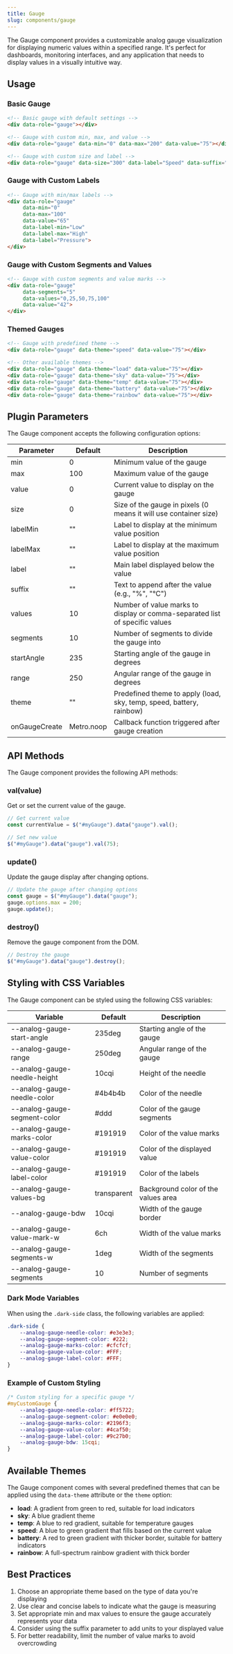 ```yaml
---
title: Gauge
slug: components/gauge
---
```


The Gauge component provides a customizable analog gauge visualization for displaying numeric values within a specified range. It's perfect for dashboards, monitoring interfaces, and any application that needs to display values in a visually intuitive way.

## Usage

### Basic Gauge

```html
<!-- Basic gauge with default settings -->
<div data-role="gauge"></div>

<!-- Gauge with custom min, max, and value -->
<div data-role="gauge" data-min="0" data-max="200" data-value="75"></div>

<!-- Gauge with custom size and label -->
<div data-role="gauge" data-size="300" data-label="Speed" data-suffix=" km/h"></div>
```

### Gauge with Custom Labels

```html
<!-- Gauge with min/max labels -->
<div data-role="gauge" 
     data-min="0" 
     data-max="100" 
     data-value="65" 
     data-label-min="Low" 
     data-label-max="High" 
     data-label="Pressure">
</div>
```

### Gauge with Custom Segments and Values

```html
<!-- Gauge with custom segments and value marks -->
<div data-role="gauge" 
     data-segments="5" 
     data-values="0,25,50,75,100" 
     data-value="42">
</div>
```

### Themed Gauges

```html
<!-- Gauge with predefined theme -->
<div data-role="gauge" data-theme="speed" data-value="75"></div>

<!-- Other available themes -->
<div data-role="gauge" data-theme="load" data-value="75"></div>
<div data-role="gauge" data-theme="sky" data-value="75"></div>
<div data-role="gauge" data-theme="temp" data-value="75"></div>
<div data-role="gauge" data-theme="battery" data-value="75"></div>
<div data-role="gauge" data-theme="rainbow" data-value="75"></div>
```

## Plugin Parameters

The Gauge component accepts the following configuration options:

| Parameter | Default | Description |
| --------- | ------- | ----------- |
| min | 0 | Minimum value of the gauge |
| max | 100 | Maximum value of the gauge |
| value | 0 | Current value to display on the gauge |
| size | 0 | Size of the gauge in pixels (0 means it will use container size) |
| labelMin | "" | Label to display at the minimum value position |
| labelMax | "" | Label to display at the maximum value position |
| label | "" | Main label displayed below the value |
| suffix | "" | Text to append after the value (e.g., "%", "°C") |
| values | 10 | Number of value marks to display or comma-separated list of specific values |
| segments | 10 | Number of segments to divide the gauge into |
| startAngle | 235 | Starting angle of the gauge in degrees |
| range | 250 | Angular range of the gauge in degrees |
| theme | "" | Predefined theme to apply (load, sky, temp, speed, battery, rainbow) |
| onGaugeCreate | Metro.noop | Callback function triggered after gauge creation |

## API Methods

The Gauge component provides the following API methods:

### val(value)
Get or set the current value of the gauge.

```javascript
// Get current value
const currentValue = $("#myGauge").data("gauge").val();

// Set new value
$("#myGauge").data("gauge").val(75);
```

### update()
Update the gauge display after changing options.

```javascript
// Update the gauge after changing options
const gauge = $("#myGauge").data("gauge");
gauge.options.max = 200;
gauge.update();
```

### destroy()
Remove the gauge component from the DOM.

```javascript
// Destroy the gauge
$("#myGauge").data("gauge").destroy();
```

## Styling with CSS Variables

The Gauge component can be styled using the following CSS variables:

| Variable | Default | Description |
| -------- | ------- | ----------- |
| --analog-gauge-start-angle | 235deg | Starting angle of the gauge |
| --analog-gauge-range | 250deg | Angular range of the gauge |
| --analog-gauge-needle-height | 10cqi | Height of the needle |
| --analog-gauge-needle-color | #4b4b4b | Color of the needle |
| --analog-gauge-segment-color | #ddd | Color of the gauge segments |
| --analog-gauge-marks-color | #191919 | Color of the value marks |
| --analog-gauge-value-color | #191919 | Color of the displayed value |
| --analog-gauge-label-color | #191919 | Color of the labels |
| --analog-gauge-values-bg | transparent | Background color of the values area |
| --analog-gauge-bdw | 10cqi | Width of the gauge border |
| --analog-gauge-value-mark-w | 6ch | Width of the value marks |
| --analog-gauge-segments-w | 1deg | Width of the segments |
| --analog-gauge-segments | 10 | Number of segments |

### Dark Mode Variables

When using the `.dark-side` class, the following variables are applied:

```css
.dark-side {
    --analog-gauge-needle-color: #e3e3e3;
    --analog-gauge-segment-color: #222;
    --analog-gauge-marks-color: #cfcfcf;
    --analog-gauge-value-color: #FFF;
    --analog-gauge-label-color: #FFF;
}
```

### Example of Custom Styling

```css
/* Custom styling for a specific gauge */
#myCustomGauge {
    --analog-gauge-needle-color: #ff5722;
    --analog-gauge-segment-color: #e0e0e0;
    --analog-gauge-marks-color: #2196f3;
    --analog-gauge-value-color: #4caf50;
    --analog-gauge-label-color: #9c27b0;
    --analog-gauge-bdw: 15cqi;
}
```

## Available Themes

The Gauge component comes with several predefined themes that can be applied using the `data-theme` attribute or the `theme` option:

- **load**: A gradient from green to red, suitable for load indicators
- **sky**: A blue gradient theme
- **temp**: A blue to red gradient, suitable for temperature gauges
- **speed**: A blue to green gradient that fills based on the current value
- **battery**: A red to green gradient with thicker border, suitable for battery indicators
- **rainbow**: A full-spectrum rainbow gradient with thick border

## Best Practices

1. Choose an appropriate theme based on the type of data you're displaying
2. Use clear and concise labels to indicate what the gauge is measuring
3. Set appropriate min and max values to ensure the gauge accurately represents your data
4. Consider using the suffix parameter to add units to your displayed value
5. For better readability, limit the number of value marks to avoid overcrowding